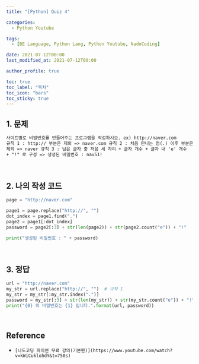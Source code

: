 ```yaml
---
title: "[Python] Quiz 4"

categories:
  - Python Youtube

tags:
  - [BE Language, Python Lang, Python Youtube, NadoCoding]

date: 2021-07-12T00:00
last_modified_at: 2021-07-12T00:00

author_profile: true

toc: true
toc_label: "목차"
toc_icon: "bars"
toc_sticky: true
---
```


## 1. 문제

```html
사이트별로 비밀번호를 만들어주는 프로그램을 작성하시오. ex) http://naver.com
규칙 1 : http:// 부분은 제외 => naver.com 규칙 2 : 처음 만나는 점(.) 이후 부분은
제외 => naver 규칙 3 : 남은 글자 중 처음 세 자리 + 글자 개수 + 글자 내 'e' 개수
+ "!" 로 구성 => 생성된 비밀번호 : nav51!
```

<br />

## 2. 나의 작성 코드

```python
page = "http://naver.com"

page1 = page.replace("http://", "")
dot_index = page1.find(".")
page2 = page1[:dot_index]
password = page2[:3] + str(len(page2)) + str(page2.count("e")) + "!"

print("생성된 비밀번호 : " + password)
```

<br />

## 3. 정답

```python
url = "http://naver.com"
my_str = url.replace("http://", "")  # 규칙 1
my_str = my_str[:my_str.index(".")]
password = my_str[:3] + str(len(my_str)) + str(my_str.count("e")) + "!"
print("{0} 의 비밀번호는 {1} 입니다.".format(url, password))
```

<br />

## Reference

- `[나도코딩 파이썬 무료 강의(기본편)](https://www.youtube.com/watch?v=kWiCuklohdY&t=750s)`
